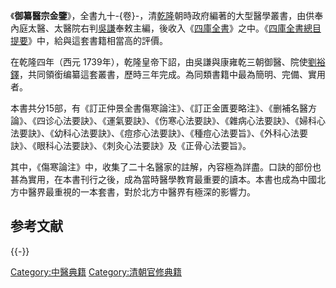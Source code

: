 《'''御纂醫宗金鑒'''》，全書九十-{卷}-，清[[乾隆|乾隆]]朝時政府編著的大型醫學叢書，由供奉內庭太醫、太醫院右判[[吳謙|吳謙]]奉敕主編，後收入《[[四庫全書|四庫全書]]》之中。《[[四庫全書總目提要|四庫全書總目提要]]》中，給與這套書籍相當高的評價。

在乾隆四年（西元 1739年），乾隆皇帝下詔，由吳謙與康雍乾三朝御醫、院使[[劉裕鐸|劉裕鐸]]，共同領銜编纂這套叢書，歷時三年完成。為同類書籍中最為簡明、完備、實用者。

本書共分15部，有《訂正仲景全書傷寒論注》、《訂正金匱要略注》、《删補名醫方論》、《四诊心法要訣》、《運氣要訣》、《伤寒心法要訣》、《雜病心法要訣》、《婦科心法要訣》、《幼科心法要訣》、《痘疹心法要訣》、《種痘心法要旨》、《外科心法要訣》、《眼科心法要訣》、《刺灸心法要訣》及《正骨心法要旨》。

其中，《傷寒論注》中，收集了二十名醫家的註解，內容極為詳盡。口訣的部份也甚為實用，在本書刊行之後，成為當時醫學教育最重要的讀本。本書也成為中國北方中醫界最重視的一本套書，對於北方中醫界有極深的影響力。

== 参考文献 ==
{{Reflist}}

{{-}}
{{清朝欽定及奉敕編撰典籍|子}}

[[Category:中醫典籍|Category:中醫典籍]]
[[Category:清朝官修典籍|Category:清朝官修典籍]]